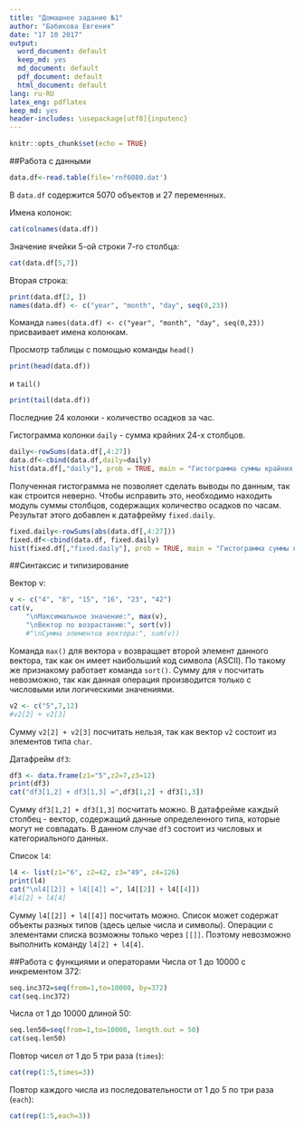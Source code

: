 ```yaml
---
title: "Домашнее задание №1"
author: "Бабикова Евгения"
date: "17 10 2017"
output:
  word_document: default
  keep_md: yes
  md_document: default
  pdf_document: default
  html_document: default
lang: ru-RU
latex_eng: pdflatex
keep_md: yes
header-includes: \usepackage[utf8]{inputenc}
---
```


```r
knitr::opts_chunk$set(echo = TRUE)
```

##Работа с данными
```r
data.df<-read.table(file='rnf6080.dat')
```

В ``data.df`` содержится 5070 объектов и 27 переменных.

Имена колонок:
```r
cat(colnames(data.df))
```
Значение ячейки 5-ой строки 7-го столбца:
```r
cat(data.df[5,7])
```
Вторая строка:
```r
print(data.df[2, ])
names(data.df) <- c("year", "month", "day", seq(0,23))
```
Команда ``names(data.df) <- c("year", "month", "day", seq(0,23))`` присваивает имена колонкам.

Просмотр таблицы с помощью команды ``head()``
```r
print(head(data.df))
```
и ``tail()``
```r
print(tail(data.df))
```
Последние 24 колонки - количество осадков за час.

Гистограмма колонки ``daily`` - сумма крайних 24-х столбцов.
```r
daily<-rowSums(data.df[,4:27])
data.df<-cbind(data.df,daily=daily)
hist(data.df[,"daily"], prob = TRUE, main = "Гистограмма суммы крайних 24-столбцов", xlab = "daily", ylab = "Плотность вероятности", col = "AliceBlue")
```

Полученная гистограмма не позволяет сделать выводы по данным, так как строится неверно. Чтобы исправить это, необходимо находить модуль суммы столбцов, содержащих количество осадков по часам. Результат этого добавлен к датафрейму ``fixed.daily``.
```r
fixed.daily<-rowSums(abs(data.df[,4:27]))
fixed.df<-cbind(data.df, fixed.daily)
hist(fixed.df[,"fixed.daily"], prob = TRUE, main = "Гистограмма суммы крайних 24-столбцов", xlab = "fixed.daily", ylab = "Плотность вероятности", col = "AliceBlue")
```

##Синтаксис и типизирование

Вектор v:
```r
v <- c("4", "8", "15", "16", "23", "42")
cat(v,
    "\nМаксимальное значение:", max(v),
    "\nВектор по возрастанию:", sort(v))
    #"\nСумма элементов вектора:", sum(v))
```
Команда ``max()`` для вектора ``v`` возвращает второй элемент данного вектора, так как он имеет наибольший код символа (ASCII). По такому же признакому работает команда ``sort()``. Сумму для ``v`` посчитать невозможно, так как данная операция производится только с числовыми или логическими значениями.
```r
v2 <- c("5",7,12)
#v2[2] + v2[3]
```
Сумму ``v2[2] + v2[3]`` посчитать нельзя, так как вектор ``v2`` состоит из элементов типа ``char``.

Датафрейм ``df3``:
```r
df3 <- data.frame(z1="5",z2=7,z3=12)
print(df3)
cat("df3[1,2] + df3[1,3] =",df3[1,2] + df3[1,3])
```
Сумму ``df3[1,2] + df3[1,3]`` посчитать можно. В датафрейме каждый столбец - вектор, содержащий данные определенного типа, которые могут не совпадать. В данном случае ``df3`` состоит из числовых и категориального данных.

Список ``l4``:
```r
l4 <- list(z1="6", z2=42, z3="49", z4=126)
print(l4)
cat("\nl4[[2]] + l4[[4]] =", l4[[2]] + l4[[4]])
#l4[2] + l4[4]
```
Сумму ``l4[[2]] + l4[[4]]`` посчитать можно. Список может содержат объекты разных типов (здесь целые числа и символы). Операции с элементами списка возможны только через ``[[]]``. Поэтому невозможно выполнить команду ``l4[2] + l4[4]``.

##Работа с функциями и операторами
Числа от 1 до 10000 с инкрементом 372:
```r
seq.inc372=seq(from=1,to=10000, by=372)
cat(seq.inc372)
```
Числа от 1 до 10000 длиной 50:
```r
seq.len50=seq(from=1,to=10000, length.out = 50)
cat(seq.len50)
```
Повтор чисел от 1 до 5 три раза (``times``):
```r
cat(rep(1:5,times=3))
```
Повтор каждого числа из последовательности от 1 до 5 по три раза (``each``):
```r
cat(rep(1:5,each=3))
```